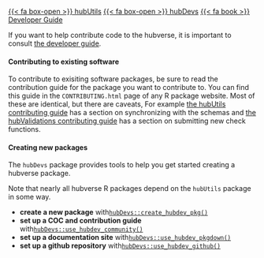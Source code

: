 [{{< fa box-open >}} hubUtils](https://hubverse-org.github.io/hubUtils){.btn .btn-outline-info .ms-auto}
[{{< fa box-open >}} hubDevs](https://hubverse-org.github.io/hubDevs){.btn .btn-outline-info .ms-auto}
[{{< fa book >}} Developer Guide](https://hubverse.io/en/latest/developer/index.html){.btn .btn-outline-dark .ms-auto}

If you want to help contribute code to the hubverse, it is important to consult
[the developer guide](https://hubverse.io/en/latest/developer/index.html).

#### Contributing to existing software

To contribute to exisiting software packages, be sure to read the contribution 
guide for the package you want to contribute to. You can find this guide in the
`CONTRIBUTING.html` page of any R package website. Most of these are identical,
but there are caveats, 
For example [the hubUtils contributing
guide](https://hubverse-org.github.io/hubUtils/CONTRIBUTING.html) has a section
on synchronizing with the schemas and [the hubValidations contributing
guide](https://hubverse-org.github.io/hubValidations/CONTRIBUTING.html) has a
section on submitting new check functions.

#### Creating new packages

The `hubDevs` package provides tools to help you get started creating a hubverse
package.

Note that nearly all hubverse R packages depend on the `hubUtils` package in
some way.

 - **create a new package** with[ `hubDevs::create_hubdev_pkg()`](https://hubverse-org.github.io/hubDevs/reference/create_hubdev_pkg.html)
 - **set up a COC and contribution guide** with[ `hubDevs::use_hubdev_community()`](https://hubverse-org.github.io/hubDevs/reference/use_hubdev_community.html)
 - **set up a documentation site** with[ `hubDevs::use_hubdev_pkgdown()`](https://hubverse-org.github.io/hubDevs/reference/use_hubdev_pkgdown.html)
 - **set up a github repository** with[ `hubDevs::use_hubdev_github()`](https://hubverse-org.github.io/hubDevs/reference/use_hubdev_github.html)
